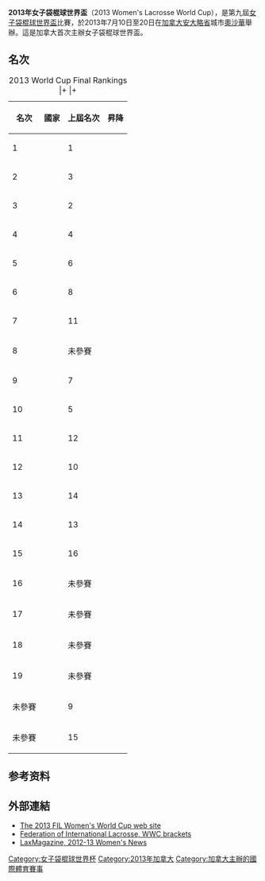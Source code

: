 '''2013年女子袋棍球世界盃'''（2013 Women's Lacrosse World Cup），是第九屆[[女子袋棍球世界盃|女子袋棍球世界盃]]比賽，於2013年7月10日至20日在[[加拿大|加拿大]][[安大略省|安大略省]]城市[[奧沙華|奧沙華]]舉辦。這是加拿大首次主辦女子袋棍球世界盃。

==名次==
{| class="wikitable sortable" border="2"
|+ 2013 World Cup Final Rankings
|+ 
|+
! scope="col" | 名次
! scope="col" | 國家
! scope="col" | 上屆名次
! scope="col" | 昇降
|-
|1 || {{flag|United States}} || 1 || 
|-
|2 || {{flag|Canada}}  || 3 || {{increase}}
|-
|3 || {{flag|Australia}} || 2 || {{decrease}}
|-
|4 || {{flag|England}} || 4 || 
|-
|5 || {{flag|Wales}} || 6 || {{increase}}
|-
|6 || {{flag|Scotland}} || 8 || {{increase}}
|-
|7 || {{flag|Iroquois}} || 11 || {{increase}}
|-
|8 || {{flag|Israel}} || 未參賽 || 
|-
|9 || {{flag|Japan}} || 7 || {{decrease}}
|-
|10 || {{flag|Ireland}} || 5 || {{decrease}}
|-
|11 || {{flag|New Zealand}} || 12 || {{increase}}
|-
|12 || {{flag|Germany}} || 10 || {{Decrease}}
|-
|13 || {{flag|Austria}} || 14 || {{Increase}}
|-
|14 || {{flag|Netherlands}} || 13 || {{decrease}}
|-
|15 || {{flag|South Korea}} || 16 || {{increase}}
|-
|16 || {{flag|Finland}} || 未參賽 || 
|-
|17 || {{flag|Latvia}} || 未參賽 || 
|-
|18 || {{flag|Hong Kong}} || 未參賽 || 
|-
|19 || {{flag|Sweden}} || 未參賽 || 
|-
|未參賽 || {{flag|Czech Republic}} || 9 || 
|-
|未參賽 || {{flag|Denmark}}  || 15 || 
|}

==参考资料==
{{reflist|2}}

== 外部連結 ==
* [https://web.archive.org/web/20130527134523/http://www.2013worldlacrosse.com/ The 2013 FIL Women's World Cup web site]
* [http://filacrosse.com/2013-womens-world-cup-championship-bracket/ Federation of International Lacrosse, WWC brackets]{{Wayback|url=http://filacrosse.com/2013-womens-world-cup-championship-bracket/ |date=20160331042808 }}
* [https://web.archive.org/web/20130723221218/http://www.laxmagazine.com/teamusa/women/2012-13/news/072013_usa_ends_dominant_run_with_gold LaxMagazine, 2012-13 Women's News]

{{Women's Lacrosse World Cup}}
{{Lacrosse topics}}

{{DEFAULTSORT:Women's Lacrosse World Cup}}
[[Category:女子袋棍球世界杯|Category:女子袋棍球世界杯]]
[[Category:2013年加拿大|Category:2013年加拿大]]
[[Category:加拿大主辦的國際體育賽事|Category:加拿大主辦的國際體育賽事]]